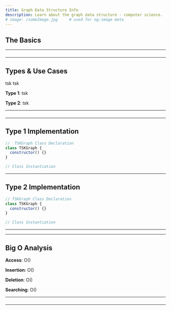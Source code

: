 ```yaml
---
title: Graph Data Structure Info
description: Learn about the graph data structure - computer science.
# image: /someImage.jpg     # used for og:image meta
---
```


## The Basics

<!-- https://www.geeksforgeeks.org/graph-data-structure-and-algorithms/ -->

---

###

---

## Types & Use Cases

tsk
tsk

**Type 1**: tsk

**Type 2**: tsk

---

###

---

## Type 1 Implementation

<!-- Directed vs Undirected -->

```js title=scripts/type1 lineNumbers=true highlight={1,6}
//  TSKGraph Class Declaration
class TSKGraph {
  constructor() {}
}

// Class Instantiation
```

---

## Type 2 Implementation

```js title=scripts/type2 lineNumbers=true highlight={1,6}
// TSKGraph Class Declaration
class TSKGraph {
  constructor() {}
}

// Class Instantiation
```

---

---

## Big O Analysis

**Access**: O()

**Insertion**: O()

**Deletion**: O()

**Searching**: O()

---

###

---

<!-- #### Advantages

- 

#### Drawbacks

- 

---

###

--- -->

<!-- ## Advanced Graph Questions -->
